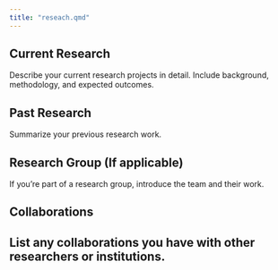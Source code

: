 ```yaml
---
title: "reseach.qmd"
---
```


## Current Research

Describe your current research projects in detail. Include background, methodology, and expected outcomes.

## Past Research

Summarize your previous research work.

## Research Group (If applicable)

If you're part of a research group, introduce the team and their work.

## Collaborations

## List any collaborations you have with other researchers or institutions.
